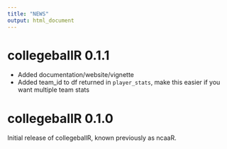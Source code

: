 ```yaml
---
title: "NEWS"
output: html_document
---
```


# collegeballR 0.1.1

- Added documentation/website/vignette 
- Added team_id to df returned in  `player_stats`, make this easier if you want multiple team stats

# collegeballR 0.1.0

Initial release of collegeballR, known previously as ncaaR.
